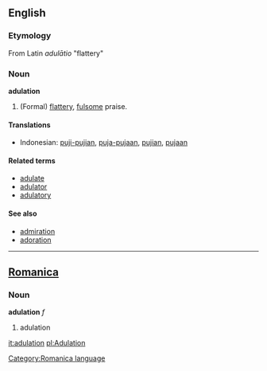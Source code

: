 ==English==
===Etymology===
From Latin ''adulātio'' "flattery"

=== Noun ===
'''adulation'''
# (Formal) [[flattery]], [[fulsome]] praise.

==== Translations ====
*Indonesian: [[puji|puji-pujian]], [[puja|puja-pujaan]], [[puji|pujian]], [[puja|pujaan]]

====Related terms====
*[[adulate]]
*[[adulator]]
*[[adulatory]]

==== See also ====
*[[admiration]]
*[[adoration]]
----

==[[Romanica]]==
[[Category:Romanica language]]
===Noun===
'''adulation''' ''f''

#adulation

[[it:adulation]]
[[pl:Adulation]]